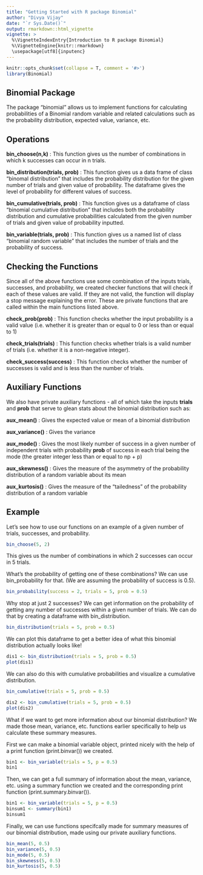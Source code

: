```yaml
---
title: "Getting Started with R package Binomial"
author: "Divya Vijay"
date: "`r Sys.Date()`"
output: rmarkdown::html_vignette
vignette: >
  %\VignetteIndexEntry{Introduction to R package Binomial}
  %\VignetteEngine{knitr::rmarkdown}
  \usepackage[utf8]{inputenc}
---
```


```r
knitr::opts_chunk$set(collapse = T, comment = '#>')
library(Binomial)
```

## Binomial Package
The package "binomial" allows us to implement functions for calculating probabilities of a Binomial random variable and related calculations such as the probability distribution, expected value, variance, etc. 

## Operations

**bin_choose(n,k)** : This function gives us the number of combinations in which k successes can occur in n trials.

**bin_distribution(trials, prob)** : This function gives us a data frame of class "binomal distribution" that includes the probability distribution for the given number of trials and given value of probability. The dataframe gives the level of probability for different values of success.

**bin_cumulative(trials, prob)** : This function gives us a dataframe of class "binomial cumulative distribution" that includes both the probability distribution and cumulative probabilities calculated from the given number of trials and given value of probability inputted. 

**bin_variable(trials, prob)** : This function gives us a named list of class "binomial random variable" that includes the number of trials and the probability of success.

## Checking the Functions
Since all of the above functions use some combination of the inputs trials, successes, and probability, we created checker functions that will check if each of these values are valid. If they are not valid, the function will display a stop message explaining the error. These are private functions that are called within the main functions listed above.


**check_prob(prob)** : This function checks whether the input probability is a valid value (i.e. whether it is greater than or equal to 0 or less than or equal to 1)

**check_trials(trials)** : This function checks whether trials is a valid number of trials (i.e. whether it is a non-negative integer).

**check_success(success)** : This function checks whether the number of successes is valid and is less than the number of trials. 

## Auxiliary Functions

We also have private auxiliary functions - all of which take the inputs **trials** and **prob** that serve to glean stats about the binomial distribution such as:

**aux_mean()** : Gives the expected value or mean of a binomial distribution

**aux_variance()** : Gives the variance

**aux_mode()** : Gives the most likely number of success in a given number of independent trials with probability **prob** of success in each trial being the mode (the greater integer less than or equal to np + p)

**aux_skewness()** : Gives the measure of the asymmetry of the probability distribution of a random variable about its mean

**aux_kurtosis()** : Gives the measure of the "tailedness" of the probability distribution of a random variable

## Example

Let's see how to use our functions on an example of a given number of trials, successes, and probability.

```r
bin_choose(5, 2)
```

This gives us the number of combinations in which 2 successes can occur in 5 trials.

What's the probability of getting one of these combinations? We can use bin_probability for that. (We are assuming the probability of success is 0.5).

```r
bin_probability(success = 2, trials = 5, prob = 0.5)
```

Why stop at just 2 successes? We can get information on the probability of getting any number of successes within a given number of trials. We can do that by creating a dataframe with bin_distribution.

```r
bin_distribution(trials = 5, prob = 0.5)
```

We can plot this dataframe to get a better idea of what this binomial distribution actually looks like!

```r
dis1 <- bin_distribution(trials = 5, prob = 0.5)
plot(dis1)
```

We can also do this with cumulative probabilities and visualize a cumulative distribution.

```r
bin_cumulative(trials = 5, prob = 0.5)
```

```r
dis2 <- bin_cumulative(trials = 5, prob = 0.5)
plot(dis2)
```

What if we want to get more information about our binomial distribution? We made those mean, variance, etc. functions earlier specifically to help us calculate these summary measures.

First we can make a binomial variable object, printed nicely with the help of a print function (print.binvar()) we created.

```r
bin1 <- bin_variable(trials = 5, p = 0.5)
bin1
```

Then, we can get a full summary of information about the mean, variance, etc. using a summary function we created and the corresponding print function (print.summary.binvar()).

```r
bin1 <- bin_variable(trials = 5, p = 0.5)
binsum1 <- summary(bin1)
binsum1
```

Finally, we can use functions specifcally made for summary measures of our binomial distribution, made using our private auxiliary functions.

```r
bin_mean(5, 0.5)
bin_variance(5, 0.5)
bin_mode(5, 0.5)
bin_skewness(5, 0.5)
bin_kurtosis(5, 0.5)
```

